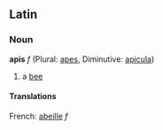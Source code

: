 ==Latin==
===Noun===
'''apis''' ''f'' (Plural: [[apes]], Diminutive: [[apicula]])

#a [[bee]]

====Translations====
French: [[abeille]] ''f''